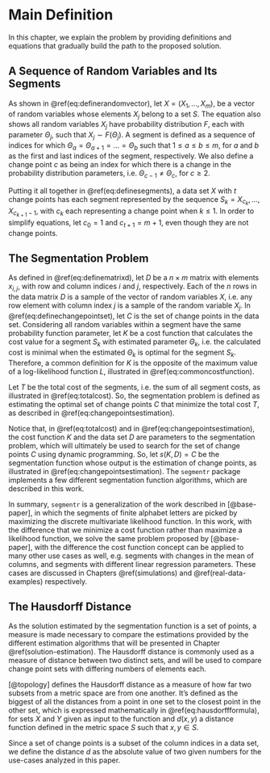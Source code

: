 # Main Definition

In this chapter, we explain the problem by providing definitions and
equations that gradually build the path to the proposed solution.

## A Sequence of Random Variables and Its Segments

As shown in \@ref(eq:definerandomvector), let
$X=(X_1, \dots , X_m)$, be a vector of random variables whose elements $X_j$ belong
to a set $S$. The equation also shows all random variables $X_j$ have probability
distribution $F$, each with parameter $\Theta_j$, such that $X_j \sim
F(\Theta_j)$. A segment is defined as a sequence of indices for which
$\Theta_a = \Theta_{a+1} = \dots = \Theta_b$ such that $1 \le a \le b \le m$, for $a$ and
$b$ as the first and last indices of the segment, respectively. We also define
a change point $c$ as being an index for which there is a change in the
probability distribution parameters, i.e. $\Theta_{c-1} \ne \Theta_c$, for $c \ge 2$.

\begin{equation}
\begin{gathered}
X= (X_1, \dots , X_m) \\
X_j\in S, \text{ for } 1 \le j \le m \text{ and } j \in \Z \\
X_j\sim F(\Theta_j)
\end{gathered}
(\#eq:definerandomvector)
\end{equation}

Putting it all together in \@ref(eq:definesegments), a data set $X$ with $t$
change points has each segment represented by the sequence $S_k = X_{c_k},
\dots, X_{c_{k+1}-1}$, with $c_k$ each representing a change point when $k \le
1$. In order to simplify equations, let $c_0 = 1$ and $c_{t+1} = m + 1$, even
though they are not change points.


\begin{equation}
\begin{gathered}
c_0 = 1\\
c_{t+1} = m + 1 \\
1 \lt c_{1} \lt \dots \lt c_k \lt \dots \lt c_t \lt m + 1 \\, \text{ for } 0 \le k \le t \text{ and } k \in \Z \\
\Theta_{c_k} = \Theta_{c_k+1} = \dots = \Theta_{c_{k+1}-1} \\
\Theta_{c_k - 1} \ne \Theta_{c_k}, \text{ for } 1 \le k \le t \text{ and } k \in \Z \\
S_k = X_{c_k}, \dots, X_{c_{k+1}-1}
\end{gathered}
(\#eq:definesegments)
\end{equation}

## The Segmentation Problem

As defined in \@ref(eq:definematrixd), let $D$ be a $n \times m$ matrix with
elements $x_{i,j}$, with row and column indices $i$ and $j$, respectively. Each
of the $n$ rows in the data matrix $D$ is a sample of the vector of random
variables $X$, i.e. any row element with column index $j$ is a sample of the
random variable $X_j$. In \@ref(eq:definechangepointset), let $C$ is the set of
change points in the data set. Considering all random variables within a
segment have the same probability function parameter, let $K$ be a cost
function that calculates the cost value for a segment $S_k$ with estimated
parameter $\Theta_k$, i.e. the calculated cost is minimal when the estimated
$\Theta_k$ is optimal for the segment $S_k$. Therefore, a common definition for
$K$ is the opposite of the maximum value of a log-likelihood function $L$, illustrated
in \@ref(eq:commoncostfunction).

\begin{equation}
D =
  \begin{bmatrix}
    x_{11} & \dots & x_{1j} & \dots & x_{1m} \\
    \dots  & \dots & \dots  & \dots & \dots  \\
    x_{i1} & \dots & x_{ij} & \dots & x_{im} \\
    \dots  & \dots & \dots  & \dots & \dots  \\
    x_{n1} & \dots & x_{nj} & \dots & x_{nm}
  \end{bmatrix}_{n \times m}
(\#eq:definematrixd)
\end{equation}


\begin{equation}
C = \{ c_1, \dots, c_t \}
(\#eq:definechangepointset)
\end{equation}

\begin{equation}
K(S_k) = -max\left\{L(\Theta|S_k)\right\}
(\#eq:commoncostfunction)
\end{equation}

Let $T$ be the total cost of the segments, i.e. the sum of all segment costs, as
illustrated in \@ref(eq:totalcost). So, the segmentation problem is defined as
estimating the optimal set of change points $C$ that minimize the total cost $T$,
as described in \@ref(eq:changepointsestimation).

Notice that, in \@ref(eq:totalcost) and in \@ref(eq:changepointsestimation),
the cost function $K$ and the data set $D$ are parameters to the segmentation
problem, which will ultimately be used to search for the set of change points
$C$ using dynamic programming. So, let $s(K, D) = C$ be the segmentation
function whose output is the estimation of change points, as illustrated in
\@ref(eq:changepointsestimation). The `segmentr` package implements a few different
segmentation function algorithms, which are described in this work.

\begin{equation}
T = \sum_{k=0}^t K(S_k)
(\#eq:totalcost)
\end{equation}

\begin{equation}
C = arg\,min\left\{ T \right\} = arg\,min\left\{ \sum_{k=0}^t K(S_k) \right\}
(\#eq:changepointsestimation)
\end{equation}


In summary, `segmentr` is a generalization of the work described in
[@base-paper], in which the segments of finite alphabet letters are picked by
maximizing the discrete multivariate likelihood function. In this
work, with the difference that we minimize a cost function rather than maximize
a likelihood function, we solve the same problem proposed by [@base-paper], with the
difference the cost function concept can be applied to many other use cases as
well, e.g. segments with changes in the mean of columns, and segments with
different linear regression parameters. These cases are discussed in
Chapters \@ref(simulations) and \@ref(real-data-examples) respectively.

## The Hausdorff Distance

As the solution estimated by the segmentation function is a set of points, a
measure is made necessary to compare the estimations provided by the different
estimation algorithms that will be presented in Chapter
\@ref(solution-estimation). The Hausdorff distance is commonly used as a
measure of distance between two distinct sets, and will be used to compare
change point sets with differing numbers of elements each.

[@topology] defines the Hausdorff distance as a measure of how far two subsets
from a metric space are from one another. It's defined as the biggest of all
the distances from a point in one set to the closest point in the other set,
which is expressed mathematically in \@ref(eq:hausdorffformula),
for sets $X$ and $Y$ given as input to the function and $d(x, y)$ a distance
function defined in the metric space $S$ such that $x, y \in S$.

\begin{equation}
d_H(X,Y) = \max\left\{\,\sup_{x \in X} \inf_{y \in Y} d(x,y)\, ,\, \sup_{y \in Y} \inf_{x \in X} d(x,y)\,\right\}
(\#eq:hausdorffformula)
\end{equation}

Since a set of change points is a subset of the column indices in a data set,
we define the distance $d$ as the absolute value of two given numbers for
the use-cases analyzed in this paper.
